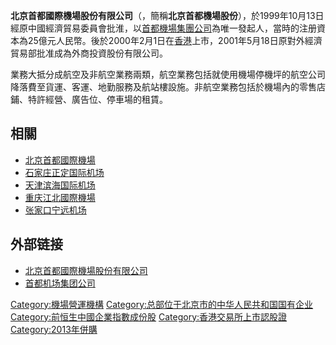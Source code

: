 {{Infobox Company
| name = 北京首都國際機場股份有限公司
| name_en = Beijing Capital International Airport Co., Ltd.
| logo = BCIA Co Ltd logo.png
| logo_size = 270px
| logo_caption = 
| image = Beijing Capital International Airport Co Ltd (20170426101552).jpg
| image_size = 270px
| image_caption = 首都机场公司总部
| company_type = 上市公司
| traded_as = {{hkex|694}}
| company_slogan = 
| market_information = 
| abbreviated_name = 
| foundation = 1999年10月15日
| local_code_name =CN
| local_code = 91110000710925403T
| location = [[中國|中國]][[北京市|北京市]][[顺义区|顺义区]]四纬路9号（中国服务大厦）
| zip_code = 
| telephone_no = 
| key_people = [[董事長|董事長]]：[[刘雪松|刘雪松]]
| industry = [[機場|機場]][[營運|營運]]
| products = 
| services = 
| capital = 
| revenue = 4624.438百萬元(2008年業績)
| operating_income = 68.987百萬元(2008年度)
| profit = 85.331百萬元(2008年)
| market_value = 
| num_employees = 
| P/E ratio = 
| earnings_per_share = 0.02元(2008年度)
| net_asset_value = 2.84元(2008年度)
| accounting_period = 12月31日
| parent = [[首都机场集团|首都機場集團公司]]
| divisions = 
| subsid = 
| homepage = [http://www.bcia.com.cn  北京首都國際機場股份有限公司]
| footnotes = 
}}

'''北京首都國際機場股份有限公司'''（{{hkex|694}}，簡稱'''北京首都機場股份'''），於1999年10月13日經原中國經濟貿易委員會批淮，以[[首都机场集团|首都機場集團公司]]為唯一發起人，當時的注册資本為25億元人民幣。後於2000年2月1日在[[香港|香港]]上市，2001年5月18日原對外經濟貿易部批准成為外商投資股份有限公司。

業務大抵分成航空及非航空業務兩類，航空業務包括就使用機場停機坪的航空公司降落費至貨運、客運、地勤服務及航站樓設施。非航空業務包括於機場內的零售店鋪、特許經營、廣告位、停車場的租賃。

==相關==
*[[北京首都國際機場|北京首都國際機場]]
*[[石家庄正定国际机场|石家庄正定国际机场]]
*[[天津滨海国际机场|天津滨海国际机场]]
*[[重庆江北國際機場|重庆江北國際機場]]
*[[张家口宁远机场|张家口宁远机场]]

==外部链接==
* [https://web.archive.org/web/20181206145255/http://www.bcia.com.cn/  北京首都國際機場股份有限公司]
* [https://web.archive.org/web/20140208040606/http://www.cah.com.cn/ 首都机场集团公司]

[[Category:機場營運機構|Category:機場營運機構]]
[[Category:总部位于北京市的中华人民共和国国有企业|Category:总部位于北京市的中华人民共和国国有企业]]
[[Category:前恒生中國企業指數成份股|Category:前恒生中國企業指數成份股]]
[[Category:香港交易所上市認股證|Category:香港交易所上市認股證]]
[[Category:2013年併購|Category:2013年併購]]